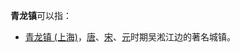 '''青龙镇'''可以指：
{{PRC admin/disambig|13/03/21/100/000|36/07/23/104/000|50/02/36/129/000|51/14/22/101/000|51/17/25/202/000|51/18/22/217/000|51/20/81/125/000|52/06/26/100/000|53/04/24/104/000|53/25/24/104/000}}
*[[青龙镇_(上海)|青龙镇 (上海)]]，[[唐朝|唐]]、[[宋朝|宋]]、[[元朝|元]]时期吴淞江边的著名城镇。
{{disambig|cat=三字中国镇名消歧义}}